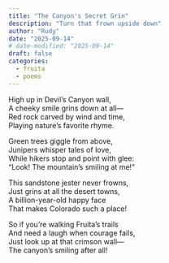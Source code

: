 ```yaml
---
title: "The Canyon's Secret Grin"
description: "Turn that frown upside down"
author: "Rudy"
date: "2025-09-14"
# date-modified: "2025-09-14"
draft: false
categories:
  - fruita
  - poems
---
```


High up in Devil's Canyon wall,  
A cheeky smile grins down at all—  
Red rock carved by wind and time,  
Playing nature's favorite rhyme.

Green trees giggle from above,  
Junipers whisper tales of love,  
While hikers stop and point with glee:  
"Look! The mountain's smiling at me!"

This sandstone jester never frowns,  
Just grins at all the desert towns,  
A billion-year-old happy face  
That makes Colorado such a place!

So if you're walking Fruita's trails  
And need a laugh when courage fails,  
Just look up at that crimson wall—  
The canyon's smiling after all!
